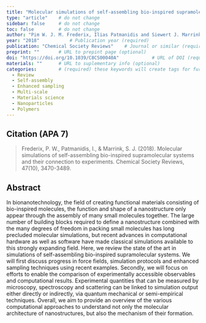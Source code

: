 ```yaml
---
title: "Molecular simulations of self-assembling bio-inspired supramolecular systems and their connection to experiments"          # Paper title (required)
type: "article"    # do not change
sidebar: false     # do not change
toc: false         # do not change
author: "Pim W. J. M. Frederix, Ilias Patmanidis and Siewert J. Marrink"         # Paper authors (required)
year: "2018"           # Publication year (required)
publication: "Chemical Society Reviews"    # Journal or similar (required)
preprint: ""       # URL to prepint page (optional)  
doi: "https://doi.org/10.1039/C8CS00040A"            # URL of DOI (required)  
materials: ""      # URL to suplementary info (optional)
categories:        # (required) these keywords will create tags for further filtering. 
  - Review
  - Self-assembly
  - Enhanced sampling
  - Multi-scale
  - Materials science
  - Nanoparticles
  - Polymers
---
```


<!-- 
The info below is just an example. 

Both fields are required and they have to be replaced with the respective info for each paper. 

Please notice the `> ` symbol before the citation, it gives it additional styling.  
-->

## Citation (APA 7)      

> Frederix, P. W., Patmanidis, I., & Marrink, S. J. (2018). Molecular simulations of self-assembling bio-inspired supramolecular systems and their connection to experiments. Chemical Society Reviews, 47(10), 3470-3489.

## Abstract

In bionanotechnology, the field of creating functional materials consisting of bio-inspired molecules, the function and shape of a nanostructure only appear through the assembly of many small molecules together. The large number of building blocks required to define a nanostructure combined with the many degrees of freedom in packing small molecules has long precluded molecular simulations, but recent advances in computational hardware as well as software have made classical simulations available to this strongly expanding field. Here, we review the state of the art in simulations of self-assembling bio-inspired supramolecular systems. We will first discuss progress in force fields, simulation protocols and enhanced sampling techniques using recent examples. Secondly, we will focus on efforts to enable the comparison of experimentally accessible observables and computational results. Experimental quantities that can be measured by microscopy, spectroscopy and scattering can be linked to simulation output either directly or indirectly, via quantum mechanical or semi-empirical techniques. Overall, we aim to provide an overview of the various computational approaches to understand not only the molecular architecture of nanostructures, but also the mechanism of their formation.